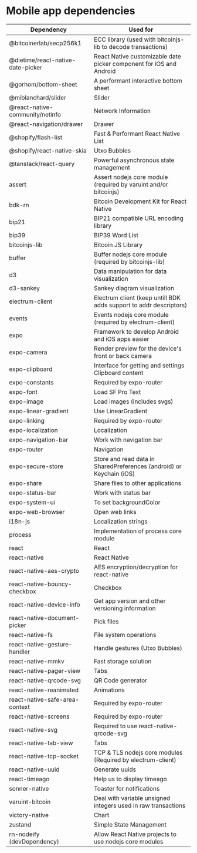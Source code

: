 # Mobile app dependencies

| Dependency                        | Used for                                                             |
| --------------------------------- | -------------------------------------------------------------------- |
| @bitcoinerlab/secp256k1           | ECC library (used with bitcoinjs-lib to decode transactions)         |
| @dietime/react-native-date-picker | React Native customizable date picker component for iOS and Android  |
| @gorhom/bottom-sheet              | A performant interactive bottom sheet                                |
| @miblanchard/slider               | Slider                                                               |
| @react-native-community/netinfo   | Network Information                                                  |
| @react-navigation/drawer          | Drawer                                                               |
| @shopify/flash-list               | Fast & Performant React Native List                                  |
| @shopify/react-native-skia        | Utxo Bubbles                                                         |
| @tanstack/react-query             | Powerful asynchronous state management                               |
| assert                            | Assert nodejs core module (required by varuint and/or bitcoinjs)     |
| bdk-rn                            | Bitcoin Development Kit for React Native                             |
| bip21                             | BIP21 compatible URL encoding library                                |
| bip39                             | BIP39 Word List                                                      |
| bitcoinjs-lib                     | Bitcoin JS Library                                                   |
| buffer                            | Buffer nodejs core module (required by bitcoinjs-lib)                |
| d3                                | Data manipulation for data visualization                             |
| d3-sankey                         | Sankey diagram visualization                                         |
| electrum-client                   | Electrum client (keep untill BDK adds support to addr descriptors)   |
| events                            | Events nodejs core module (required by electrum-client)              |
| expo                              | Framework to develop Android and iOS apps easier                     |
| expo-camera                       | Render preview for the device's front or back camera                 |
| expo-clipboard                    | Interface for getting and settings Clipboard content                 |
| expo-constants                    | Required by expo-router                                              |
| expo-font                         | Load SF Pro Text                                                     |
| expo-image                        | Load images (includes svgs)                                          |
| expo-linear-gradient              | Use LinearGradient                                                   |
| expo-linking                      | Required by expo-router                                              |
| expo-localization                 | Localization                                                         |
| expo-navigation-bar               | Work with navigation bar                                             |
| expo-router                       | Navigation                                                           |
| expo-secure-store                 | Store and read data in SharedPreferences (android) or Keychain (iOS) |
| expo-share                        | Share files to other applications                                    |
| expo-status-bar                   | Work with status bar                                                 |
| expo-system-ui                    | To set backgroundColor                                               |
| expo-web-browser                  | Open web links                                                       |
| i18n-js                           | Localization strings                                                 |
| process                           | Implementation of process core module                                |
| react                             | React                                                                |
| react-native                      | React Native                                                         |
| react-native-aes-crypto           | AES encryption/decryption for react-native                           |
| react-native-bouncy-checkbox      | Checkbox                                                             |
| react-native-device-info          | Get app version and other versioning information                     |
| react-native-document-picker      | Pick files                                                           |
| react-native-fs                   | File system operations                                               |
| react-native-gesture-handler      | Handle gestures (Utxo Bubbles)                                       |
| react-native-mmkv                 | Fast storage solution                                                |
| react-native-pager-view           | Tabs                                                                 |
| react-native-qrcode-svg           | QR Code generator                                                    |
| react-native-reanimated           | Animations                                                           |
| react-native-safe-area-context    | Required by expo-router                                              |
| react-native-screens              | Required by expo-router                                              |
| react-native-svg                  | Required to use react-native-qrcode-svg                              |
| react-native-tab-view             | Tabs                                                                 |
| react-native-tcp-socket           | TCP & TLS nodejs core modules (Required by electrum-client)          |
| react-native-uuid                 | Generate uuids                                                       |
| react-timeago                     | Help us to display timeago                                           |
| sonner-native                     | Toaster for notifications                                            |
| varuint-bitcoin                   | Deal with variable unsigned integers used in raw transactions        |
| victory-native                    | Chart                                                                |
| zustand                           | Simple State Management                                              |
| rn-nodeify (devDependency)        | Allow React Native projects to use nodejs core modules               |
